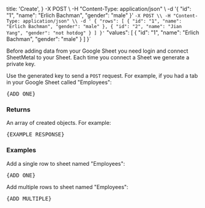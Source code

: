   title: 'Create',
}
-X POST \\
-H "Content-Type: application/json" \\
-d '{ "id": "1", "name": "Erlich Bachman", "gender": "male" }'
`
-X POST \\
-H "Content-Type: application/json" \\
-d '
{
  "rows": [
    { "id": "1", "name": "Erlich Bachman", "gender": "male" },
    { "id": "2", "name": "Jian Yang", "gender": "not hotdog" }
  ]
}'
`
  "values": [
    { "id": "1", "name": "Erlich Bachman", "gender": "male" }
  ]
}`

Before adding data from your Google Sheet you need login and connect SheetMetal to your Sheet. Each time you connect a Sheet we generate a private key.

Use the generated key to send a `POST` request. For example, if you had a tab in your Google Sheet called "Employees":

<pre>{ADD_ONE}</pre>

### Returns

An array of created objects. For example:

<pre>{EXAMPLE_RESPONSE}</pre>

### Examples

Add a single row to sheet named "Employees":

<pre>{ADD_ONE}</pre>

Add multiple rows to sheet named "Employees":

<pre>{ADD_MULTIPLE}</pre>
